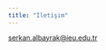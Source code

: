 ```yaml
---
title: "İletişim"
---
```


[serkan.albayrak\@ieu.edu.tr](mailto:serkan.albayrak@ieu.edu.tr){.email}
